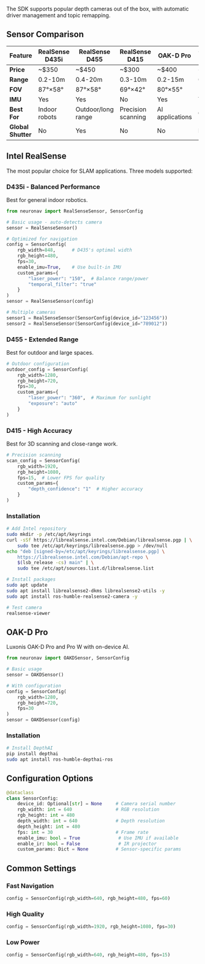 
The SDK supports popular depth cameras out of the box, with automatic driver management and topic remapping.

## Sensor Comparison

| Feature | RealSense D435i | RealSense D455 | RealSense D415 | OAK-D Pro | OAK-D Pro W |
|---------|----------------|----------------|----------------|-----------|-------------|
| **Price** | ~$350 | ~$450 | ~$300 | ~$400 | ~$500 |
| **Range** | 0.2-10m | 0.4-20m | 0.3-10m | 0.2-15m | 0.2-20m |
| **FOV** | 87°×58° | 87°×58° | 69°×42° | 80°×55° | 150°×100° |
| **IMU** | Yes | Yes | No | Yes | Yes |
| **Best For** | Indoor robots | Outdoor/long range | Precision scanning | AI applications | Outdoor AI |
| **Global Shutter** | No | Yes | No | No | No |

## Intel RealSense

The most popular choice for SLAM applications. Three models supported:

### D435i - Balanced Performance
Best for general indoor robotics.

```python
from neuronav import RealSenseSensor, SensorConfig

# Basic usage - auto-detects camera
sensor = RealSenseSensor()

# Optimized for navigation
config = SensorConfig(
    rgb_width=848,      # D435's optimal width
    rgb_height=480,
    fps=30,
    enable_imu=True,    # Use built-in IMU
    custom_params={
        "laser_power": "150",  # Balance range/power
        "temporal_filter": "true"
    }
)
sensor = RealSenseSensor(config)

# Multiple cameras
sensor1 = RealSenseSensor(SensorConfig(device_id="123456"))
sensor2 = RealSenseSensor(SensorConfig(device_id="789012"))
```

### D455 - Extended Range
Best for outdoor and large spaces.

```python
# Outdoor configuration
outdoor_config = SensorConfig(
    rgb_width=1280,
    rgb_height=720,
    fps=30,
    custom_params={
        "laser_power": "360",  # Maximum for sunlight
        "exposure": "auto"
    }
)
```

### D415 - High Accuracy
Best for 3D scanning and close-range work.

```python
# Precision scanning
scan_config = SensorConfig(
    rgb_width=1920,
    rgb_height=1080,
    fps=15,  # Lower FPS for quality
    custom_params={
        "depth_confidence": "1"  # Higher accuracy
    }
)
```

### Installation

```bash
# Add Intel repository
sudo mkdir -p /etc/apt/keyrings
curl -sSf https://librealsense.intel.com/Debian/librealsense.pgp | \
    sudo tee /etc/apt/keyrings/librealsense.pgp > /dev/null
echo "deb [signed-by=/etc/apt/keyrings/librealsense.pgp] \
    https://librealsense.intel.com/Debian/apt-repo \
    $(lsb_release -cs) main" | \
    sudo tee /etc/apt/sources.list.d/librealsense.list

# Install packages
sudo apt update
sudo apt install librealsense2-dkms librealsense2-utils -y
sudo apt install ros-humble-realsense2-camera -y

# Test camera
realsense-viewer
```

## OAK-D Pro

Luxonis OAK-D Pro and Pro W with on-device AI.

```python
from neuronav import OAKDSensor, SensorConfig

# Basic usage
sensor = OAKDSensor()

# With configuration
config = SensorConfig(
    rgb_width=1280,
    rgb_height=720,
    fps=30
)
sensor = OAKDSensor(config)
```

### Installation

```bash
# Install DepthAI
pip install depthai
sudo apt install ros-humble-depthai-ros
```

## Configuration Options

```python
@dataclass
class SensorConfig:
    device_id: Optional[str] = None     # Camera serial number
    rgb_width: int = 640                # RGB resolution
    rgb_height: int = 480
    depth_width: int = 640              # Depth resolution
    depth_height: int = 480
    fps: int = 30                       # Frame rate
    enable_imu: bool = True              # Use IMU if available
    enable_ir: bool = False              # IR projector
    custom_params: Dict = None          # Sensor-specific params
```

## Common Settings

### Fast Navigation
```python
config = SensorConfig(rgb_width=640, rgb_height=480, fps=60)
```

### High Quality
```python
config = SensorConfig(rgb_width=1920, rgb_height=1080, fps=30)
```

### Low Power
```python
config = SensorConfig(rgb_width=640, rgb_height=480, fps=15)
```